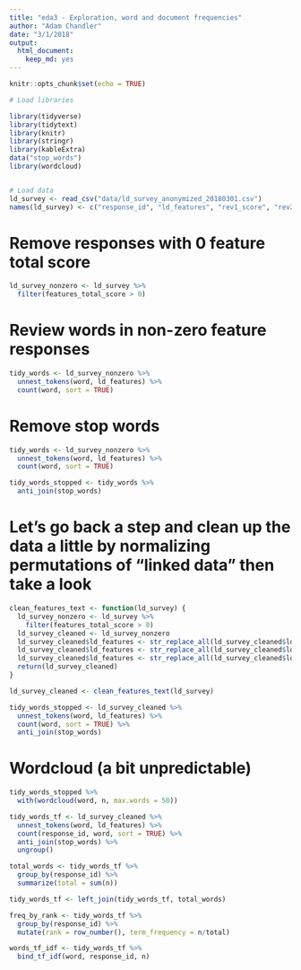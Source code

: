 ```yaml
---
title: "eda3 - Exploration, word and document frequencies"
author: "Adam Chandler"
date: "3/1/2018"
output: 
  html_document: 
    keep_md: yes
---
```


```r
knitr::opts_chunk$set(echo = TRUE)
```

```r

# Load libraries

library(tidyverse)
library(tidytext)
library(knitr)
library(stringr)
library(kableExtra)
data("stop_words")
library(wordcloud)


# Load data
ld_survey <- read_csv("data/ld_survey_anonymized_20180301.csv")
names(ld_survey) <- c("response_id", "ld_features", "rev1_score", "rev2_score", "rev3_score", "rev4_score", "features_total_score")

```


# Remove responses with 0 feature total score

```r

ld_survey_nonzero <- ld_survey %>%
  filter(features_total_score > 0)

```

# Review words in non-zero feature responses

```r

tidy_words <- ld_survey_nonzero %>% 
  unnest_tokens(word, ld_features) %>%
  count(word, sort = TRUE)


```

# Remove stop words

```r

tidy_words <- ld_survey_nonzero %>% 
  unnest_tokens(word, ld_features) %>%
  count(word, sort = TRUE)

tidy_words_stopped <- tidy_words %>%
  anti_join(stop_words)

```


# Let's go back a step and clean up the data a little by normalizing permutations of "linked data" then take a look

```r
clean_features_text <- function(ld_survey) {
  ld_survey_nonzero <- ld_survey %>%
    filter(features_total_score > 0)
  ld_survey_cleaned <- ld_survey_nonzero
  ld_survey_cleaned$ld_features <- str_replace_all(ld_survey_cleaned$ld_features, regex("linked data", ignore_case = TRUE), "linked_data")
  ld_survey_cleaned$ld_features <- str_replace_all(ld_survey_cleaned$ld_features, regex("linked open data", ignore_case = TRUE), "linked_data")
  ld_survey_cleaned$ld_features <- str_replace_all(ld_survey_cleaned$ld_features, regex(" lod ", ignore_case = TRUE), " linked_data ")
  return(ld_survey_cleaned)
}

ld_survey_cleaned <- clean_features_text(ld_survey)

tidy_words_stopped <- ld_survey_cleaned %>% 
  unnest_tokens(word, ld_features) %>%
  count(word, sort = TRUE) %>%
  anti_join(stop_words) 


```

# Wordcloud (a bit unpredictable)

```r

tidy_words_stopped %>%
  with(wordcloud(word, n, max.words = 50))

```


```r

tidy_words_tf <- ld_survey_cleaned %>% 
  unnest_tokens(word, ld_features) %>%
  count(response_id, word, sort = TRUE) %>%
  anti_join(stop_words) %>%
  ungroup()

total_words <- tidy_words_tf %>%
  group_by(response_id) %>%
  summarize(total = sum(n))

tidy_words_tf <- left_join(tidy_words_tf, total_words)

freq_by_rank <- tidy_words_tf %>%
  group_by(response_id) %>%
  mutate(rank = row_number(), term_frequency = n/total)

words_tf_idf <- tidy_words_tf %>%
  bind_tf_idf(word, response_id, n)

```





